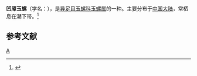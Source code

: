 {{Speciesbox 
| taxon = Natica concavoperculata
| binomial_authority = Liu
}}
'''凹厣玉螺'''（学名：''{{lang|la|Natica concavoperculata}}''），是[[异足目|异足目]][[玉螺科|玉螺科]][[玉螺属|玉螺属]]的一种。主要分布于[[中国大陆|中国大陆]]，常栖息在潮下带。<ref>{{cite web|url=http://shell.sinica.edu.tw/chinese/shellbase_detail.php?science_no=6213|title=国际贝库：凹厣玉螺|publisher=台湾贝类资料库|accessdate=2009-08-11|archive-date=2016-03-04|archive-url=https://web.archive.org/web/20160304113913/http://shell.sinica.edu.tw/chinese/shellbase_detail.php?science_no=6213|dead-url=no}}</ref>

== 参考文献 ==
{{reflist}}
{{taxonbar}}
[[Category:玉螺属|A]]